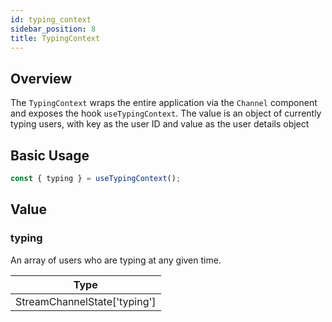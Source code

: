 ```yaml
---
id: typing_context
sidebar_position: 8
title: TypingContext
---
```


## Overview

The `TypingContext` wraps the entire application via the `Channel` component and exposes the hook `useTypingContext`. The value is an object of currently typing users, with key as the user ID and value as the user details object

## Basic Usage

```jsx
const { typing } = useTypingContext();
```

## Value

### typing

An array of users who are typing at any given time.

| Type                         |
| ---------------------------- |
| StreamChannelState['typing'] |